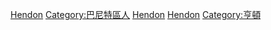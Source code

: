 [[Category:倫敦各地人物|Hendon]]
[[Category:巴尼特區人|Category:巴尼特區人]]
[[Category:英格蘭各城市出身人物|Hendon]]
[[Category:米德爾塞克斯人_(1965年以前)|Hendon]]
[[Category:亨頓|Category:亨頓]]
